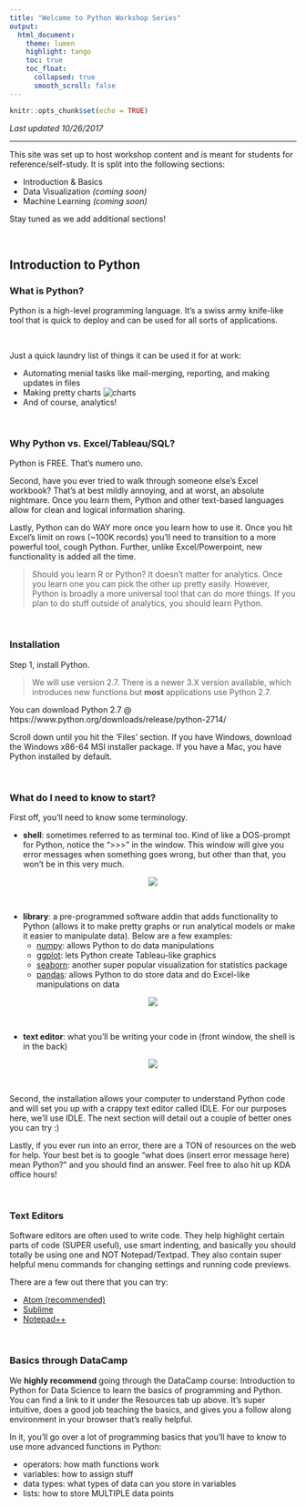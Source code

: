 ```yaml
---
title: "Welcome to Python Workshop Series"
output: 
  html_document:
    theme: lumen
    highlight: tango
    toc: true
    toc_float: 
      collapsed: true
      smooth_scroll: false
---
```


```r
knitr::opts_chunk$set(echo = TRUE)
```

*Last updated 10/26/2017*

***

This site was set up to host workshop content and is meant for students for reference/self-study. It is split into the following sections: 

  * Introduction & Basics 
  * Data Visualization *(coming soon)*
  * Machine Learning *(coming soon)*

Stay tuned as we add additional sections!  

&nbsp; 


## Introduction to Python

### What is Python?
Python is a high-level programming language. It's a swiss army knife-like tool that is quick to deploy and can be used for all sorts of applications. 

&nbsp;

Just a quick laundry list of things it can be used it for at work: 

  * Automating menial tasks like mail-merging, reporting, and making updates in files
  * Making pretty charts ![charts](https://i.stack.imgur.com/TEO2z.jpg)
  * And of course, analytics! 

&nbsp; 

### Why Python vs. Excel/Tableau/SQL? 

Python is FREE. That's numero uno. 

Second, have you ever tried to walk through someone else's Excel workbook? That's at best mildly annoying, and at worst, an absolute nightmare. Once you learn them, Python and other text-based languages allow for clean and logical information sharing. 

Lastly, Python can do WAY more once you learn how to use it. Once you hit Excel's limit on rows (~100K records) you'll need to transition to a more powerful tool, cough Python. Further, unlike Excel/Powerpoint, new functionality is added all the time. 

> Should you learn R or Python? It doesn't matter for analytics. Once you learn one you can pick the other up pretty easily. However, Python is broadly a more universal tool that can do more things. If you plan to do stuff outside of analytics, you should learn Python.

&nbsp;


### Installation

Step 1, install Python. 

> We will use version 2.7. There is a newer 3.X version available, which introduces new functions but **most** applications use Python 2.7.

You can download Python 2.7 @ https://www.python.org/downloads/release/python-2714/

Scroll down until you hit the 'Files' section. If you have Windows, download the Windows x86-64 MSI installer package. If you have a Mac, you have Python installed by default. 

&nbsp;


### What do I need to know to start? 

First off, you'll need to know some terminology.

  * **shell**: sometimes referred to as terminal too. Kind of like a DOS-prompt for Python, notice the ">>>" in the window. This window will give you error messages when something goes wrong, but other than that, you won't be in this very much.  

<center>
![](https://www.cs.cornell.edu/courses/cs1110/2013sp/materials/images/windows-python-prompt.png)  
  </center>
  
  &nbsp;
  
  * **library**: a pre-programmed software addin that adds functionality to Python (allows it to make pretty graphs or run analytical models or make it easier to manipulate data). Below are a few examples:
    + [numpy](http://www.numpy.org): allows Python to do data manipulations
    + [ggplot](http://ggplot.yhathq.com): lets Python create Tableau-like graphics
    + [seaborn](https://seaborn.pydata.org): another super popular visualization for statistics package
    + [pandas](http://pandas.pydata.org): allows Python to do store data and do Excel-like manipulations on data
    
<center>
![](https://cambridgespark.com/assets/images/courses/bootcamp-technology.png)
</center>

&nbsp;

  * **text editor**: what you'll be writing your code in (front window, the shell is in the back)

<center>
![](https://upload.wikimedia.org/wikipedia/en/9/9b/Idle_gui.png)
</center>

&nbsp;

Second, the installation allows your computer to understand Python code and will set you up with a crappy text editor called IDLE. For our purposes here, we'll use IDLE. The next section will detail out a couple of better ones you can try :) 

Lastly, if you ever run into an error, there are a TON of resources on the web for help. Your best bet is to google "what does (insert error message here) mean Python?" and you should find an answer. Feel free to also hit up KDA office hours! 

&nbsp;


### Text Editors

Software editors are often used to write code. They help highlight certain parts of code (SUPER useful), use smart indenting, and basically you should totally be using one and NOT Notepad/Textpad. They also contain super helpful menu commands for changing settings and running code previews. 

There are a few out there that you can try: 

  * [Atom (recommended)](https://atom.io)
  * [Sublime](https://www.sublimetext.com)
  * [Notepad++](https://notepad-plus-plus.org) 
   
&nbsp;

### Basics through DataCamp

We **highly recommend** going through the DataCamp course: Introduction to Python for Data Science to learn the basics of programming and Python. You can find a link to it under the Resources tab up above. It's super intuitive, does a good job teaching the basics, and gives you a follow along environment in your browser that's really helpful.

In it, you'll go over a lot of programming basics that you'll have to know to use more advanced functions in Python:

  * operators: how math functions work
  * variables: how to assign stuff
  * data types: what types of data can you store in variables
  * lists: how to store MULTIPLE data points


<!-- ## Example Problems -->

<!-- ### University Data -->

<!-- Goals:  -->
<!-- Libraries:  -->

<!-- Let's take a look at a dataset, the post-secondary universe survey from 2013 from data.gov.  -->

<!-- ```{python} -->
<!-- import sys -->
<!-- print sys.version -->
<!-- ``` -->

<!-- ```{python} -->
<!-- import urllib, pandas as pd -->
<!-- # we will be using a built in library called urllib, this is typically used to scrape data from the web -->

<!-- url = 'https://inventory.data.gov/dataset/032e19b4-5a90-41dc-83ff-6e4cd234f565/resource/38625c3d-5388-4c16-a30f-d105432553a4/download/postscndryunivsrvy2013dirinfo.csv' -->
<!-- # we create a variable that stores the URL of the dataset we are interested in -->

<!-- fileobj = urllib.urlopen(url) -->
<!-- # we create another variable named fileobj to store  -->

<!-- df = pd.read_json(fileobj) -->

<!-- ``` -->


